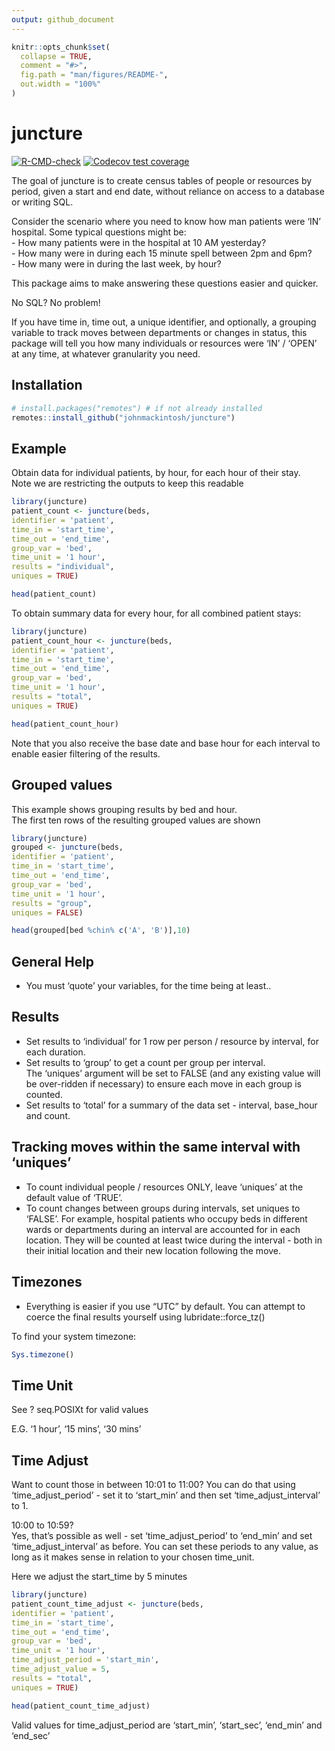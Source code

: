 ```yaml
---
output: github_document
---
```


<!-- README.md is generated from README.Rmd. Please edit that file -->

```r
knitr::opts_chunk$set(
  collapse = TRUE,
  comment = "#>",
  fig.path = "man/figures/README-",
  out.width = "100%"
)
```

# juncture

<!-- badges: start -->
[![R-CMD-check](https://github.com/johnmackintosh/juncture/workflows/R-CMD-check/badge.svg)](https://github.com/johnmackintosh/juncture/actions)
[![Codecov test coverage](https://codecov.io/gh/johnmackintosh/juncture/branch/master/graph/badge.svg)](https://app.codecov.io/gh/johnmackintosh/juncture?branch=master)
<!-- badges: end -->

The goal of juncture is to create census tables of people or resources by period, given a start and end date, without reliance on access to a database or writing SQL.

Consider the scenario where you need to know how man patients were 'IN' hospital.
Some typical questions might be:  
- How many patients were in the hospital at 10 AM yesterday?  
- How many were in during each 15 minute spell between 2pm and 6pm?  
- How many were in during the last week, by hour?  


This package aims to make answering these questions easier and quicker.

No SQL? No problem!

If you have time in, time out, a unique identifier, and optionally, a grouping variable to track moves between departments or changes in status, this package will tell you how many individuals or resources were 'IN' / 'OPEN' at any time, at whatever granularity you need.

## Installation

```r
# install.packages("remotes") # if not already installed
remotes::install_github("johnmackintosh/juncture")
```

## Example

Obtain data for individual patients, by hour, for each hour of their stay.  
Note we are restricting the outputs to keep this readable

```r
library(juncture)
patient_count <- juncture(beds, 
identifier = 'patient',
time_in = 'start_time', 
time_out = 'end_time', 
group_var = 'bed', 
time_unit = '1 hour', 
results = "individual", 
uniques = TRUE)

head(patient_count)

```



To obtain summary data for every hour, for all combined patient stays:

```r
library(juncture)
patient_count_hour <- juncture(beds, 
identifier = 'patient',
time_in = 'start_time', 
time_out = 'end_time', 
group_var = 'bed', 
time_unit = '1 hour', 
results = "total", 
uniques = TRUE)

head(patient_count_hour)
```

Note that you also receive the base date and base hour for each 
interval to enable easier filtering of the results.


## Grouped values

This example shows grouping results by bed and hour.  
The first ten rows of the resulting grouped values are shown

```r
library(juncture)
grouped <- juncture(beds, 
identifier = 'patient',
time_in = 'start_time', 
time_out = 'end_time', 
group_var = 'bed', 
time_unit = '1 hour',
results = "group", 
uniques = FALSE)

head(grouped[bed %chin% c('A', 'B')],10)
```


## General Help

- You must 'quote' your variables, for the time being at least..  

## Results
- Set results to 'individual' for 1 row per person / resource by interval, for each duration. 
- Set results to 'group' to get a count per group per interval.  
The 'uniques' argument will be set to FALSE (and any existing value will be over-ridden if necessary) to ensure each move in each group is counted.  
- Set results to 'total' for a summary of the data set - interval, base_hour and count.  


## Tracking moves within the same interval with 'uniques'
- To count individual people / resources ONLY, leave 'uniques' at the default value of 'TRUE'.  
- To count changes between groups during intervals, set uniques to 'FALSE'. 
For example, hospital patients who occupy beds in different wards or departments during an interval are accounted for in each location. They will be counted at least twice during the interval -  both in their initial location and their new location following the move.


## Timezones

- Everything is easier if you use "UTC" by default. 
You can attempt to coerce the final results yourself using lubridate::force_tz()  

To find your system timezone:

```r
Sys.timezone()
```

## Time Unit


See ? seq.POSIXt for valid values

E.G. '1 hour', '15 mins', '30 mins'


## Time Adjust

Want to count those in between 10:01 to 11:00? 
You can do that using 'time_adjust_period' - set it to 'start_min' and then set
'time_adjust_interval' to 1.


10:00 to 10:59?  
Yes, that's possible as well - set 'time_adjust_period' to 'end_min' and set 
'time_adjust_interval' as before. You can set these periods to any value, as long as it makes sense in relation to your chosen time_unit.

Here we adjust the start_time by 5 minutes

```r
library(juncture)
patient_count_time_adjust <- juncture(beds, 
identifier = 'patient',
time_in = 'start_time', 
time_out = 'end_time', 
group_var = 'bed', 
time_unit = '1 hour', 
time_adjust_period = 'start_min',
time_adjust_value = 5,
results = "total", 
uniques = TRUE)

head(patient_count_time_adjust)
```

Valid values for time_adjust_period are 'start_min', 'start_sec', 'end_min' and 'end_sec'



